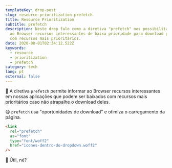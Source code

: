 ```yaml
---
templateKey: drop-post
slug: resource-prioritization-prefetch
title: Resource Prioritization
subtitle: prefetch
description: Neste drop falo como a diretiva "prefetch" nos possibilita informar
  ao Browser recursos interessantes de baixa prioridade para download paralelo
  com recursos mais prioritários.
date: 2020-08-01T02:34:12.522Z
keywords:
  - resource
  - prioritization
  - prefetch
category: tech
lang: pt
external: false
---
```


<Drop>

🤯 A diretiva `prefetch` permite informar ao Browser recursos interessantes em nossas aplicações que podem ser baixados com recursos mais prioritários caso não atrapalhe o download deles.

😋 `prefetch` usa "oportunidades de download" e otimiza o carregamento da página.

```html
<link
  rel="prefetch"
  as="font"
  type="font/woff2"
  href="icones-dentro-do-dropdown.woff2"
/>
```

💬 Útil, né?

</Drop>


